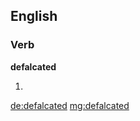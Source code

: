 ==English==

===Verb===
'''defalcated'''

# {{past of|[[defalcate]]}}

[[de:defalcated]]
[[mg:defalcated]]